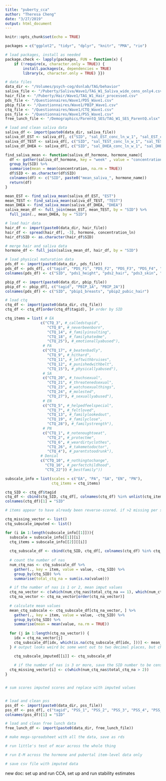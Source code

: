 ```yaml
---
title: "puberty_cca"
author: "Theresa Cheng"
date: "3/27/2019"
output: html_document
---
```


```r
knitr::opts_chunk$set(echo = TRUE)

packages = c("ggplot2", "tidyr", "dplyr", "knitr", "PMA", "rio")

# load packages, install as needed
package.check <- lapply(packages, FUN = function(x) {
    if (!require(x, character.only = TRUE)) {
        install.packages(x, dependencies = TRUE)
        library(x, character.only = TRUE) }})
```

```r

# data files
data_dir <- "/Volumes/psych-cog/dsnlab/TAG/behavior"
saliva_file <- "/Puberty/Saliva/Wave1/TAG_W1_Saliva_wide_cens_only4.csv"
hair_file <- "/Puberty/Hair/Wave1/TAG_W1_Hair_processed.csv"
pds_file <- "/Questionnaires/Wave1/PDS_Wave1.csv"
pbip_file <- "/Questionnaires/Wave1/PBIP_Wave1.csv"
ctq_file <- "/Questionnaires/Wave1/CTQ_Wave1.csv"
pss_file <- "/Questionnaires/Wave1/PSS_Wave1.csv"
free_lunch_file <- "/Demographics/ParentQ_SES/TAG_W1_SES_ParentQ.xlsx"

# load and clean saliva data
saliva_df <- import(paste0(data_dir, saliva_file))
saliva_df_EST <- saliva_df[, c("SID", "sal_EST_conc_ln_w_1", "sal_EST_conc_ln_w_2", "sal_EST_conc_ln_w_3", "sal_EST_conc_ln_w_4")]
saliva_df_TEST <- saliva_df[, c("SID", "sal_TEST_conc_ln_w_1", "sal_TEST_conc_ln_w_2", "sal_TEST_conc_ln_w_3", "sal_TEST_conc_ln_w_4")]
saliva_df_DHEA <- saliva_df[, c("SID", "sal_DHEA_conc_ln_w_1", "sal_DHEA_conc_ln_w_2", "sal_DHEA_conc_ln_w_3", "sal_DHEA_conc_ln_w_4")]

find_saliva_mean <- function(saliva_df_hormone, hormone_name){
  df <- gather(saliva_df_hormone, key = "week" , value = "concentration", -SID) %>% 
  group_by(SID) %>% 
  summarise(mean = mean(concentration, na.rm = TRUE))
  df$SID <- as.character(df$SID)
  colnames(df) <- c("SID", paste0("mean_saliva_", hormone_name))
  return(df)
}

mean_EST <- find_saliva_mean(saliva_df_EST, "EST")
mean_TEST <- find_saliva_mean(saliva_df_TEST, "TEST")
mean_DHEA <- find_saliva_mean(saliva_df_DHEA, "DHEA")
saliva_mean_df <- full_join(mean_EST, mean_TEST, by = "SID") %>%
  full_join(., mean_DHEA, by = "SID")

# load hair data
hair_df <- import(paste0(data_dir, hair_file))
hair_df <- spread(hair_df[, -3], hormone, concentration_ln)
hair_df$SID <- as.character(hair_df$SID)

# merge hair and saliva data
hormone_df <- full_join(saliva_mean_df, hair_df, by = "SID")

# load physical maturation data
pds_df <- import(paste0(data_dir, pds_file))
pds_df <- pds_df[, c("tagid", "PDS_F1", "PDS_F2", "PDS_F3", "PDS_F4", "PDS_F6")] # did not include Q 5 re: timing
colnames(pds_df) <- c("SID", "pds1_height", "pds2_hair", "pds3_skin", "pds4_breasts", "pds6_period")

pbip_df <- import(paste0(data_dir, pbip_file))
pbip_df <- pbip_df[, c("tagid", "PBIP_1A", "PBIP_2A")]
colnames(pds_df) <- c("SID", "pbip1_breasts", "pbip2_pubic_hair")

# load ctq
ctq_df <- import(paste0(data_dir, ctq_file))
ctq_df <- ctq_df[order(ctq_df$tagid), ]# order by SID

ctq_items = list( # EA
                c("CTQ_3", #_calledstupid", 
                   "CTQ_8", #_neverbeenborn", 
                   "CTQ_14", #_familyinsulting",
                   "CTQ_18", #_familyhatedme",
                   "CTQ_25"), #_emotionallyabused"),
                 # PA
                 c("CTQ_17", #_beatenbadly",
                   "CTQ_9", #_hithard",
                   "CTQ_11", #_leftwithbruises",
                   "CTQ_12", #_punishedwithbelt",
                   "CTQ_15"), #_physicallyabused"),
                 # SA
                 c("CTQ_20", #_touchsexual",
                   "CTQ_21", #_threatenedsexual",
                   "CTQ_23", #_watchsexualthings",
                   "CTQ_24", #_molested",
                   "CTQ_27"), #_sexuallyabused"), 
                 # EN
                 c("CTQ_5", #_helpedfeelspecial",
                   "CTQ_7", #_feltloved",
                   "CTQ_13", #_familylookedout",
                   "CTQ_19", #_familyclose",
                   "CTQ_28"), #_familystrength"),
                 # PN
                 c("CTQ_1", #_notenoughtoeat",
                   "CTQ_2", #_protectme",
                   "CTQ_6", #_weardirtyclothes",
                   "CTQ_26", #_takemetodoctor",
                   "CTQ_4"), #_parentstoodrunk"),
                # Denial
                c("CTQ_10", #_nothingtochange",
                  "CTQ_16", #_perfectchildhood",
                  "CTQ_22")) #_bestfamily"))

subscale_info = list(scales = c("EA", "PA", "SA", "EN", "PN"), 
                     ctq_items = ctq_items)

ctq_SID <- ctq_df$tagid
ctq_df <- cbind(ctq_SID, ctq_df[, colnames(ctq_df) %in% unlist(ctq_items)])
colnames(ctq_df)[1] = "SID"

# items appear to have already been reverse-scored. if >2 missing per subscale, then the value is missing; if <3 per subscale, then value is mean imputed for that subscale. then add entire scale. 

ctq_missing_vector <- list()
ctq_subscale_imputed <- list()

for (i in 1:length(subscale_info[[1]])){
  subscale = subscale_info[[1]][i]
  ctq_items = subscale_info[[2]][[i]]
  
  ctq_subscale_df <- cbind(ctq_SID, ctq_df[, colnames(ctq_df) %in% ctq_items])
  
  # count the number of nas
  num_ctq_nas <- ctq_subscale_df %>% 
    gather(., key = item, value = value, -ctq_SID) %>% 
    group_by(ctq_SID) %>% 
    summarise(total_ctq_na = sum(is.na(value)))

  # if the number of nas is 1 or 2, mean imput values
  ctq_na_vector <- c(which(num_ctq_nas$total_ctq_na == 1), which(num_ctq_nas$total_ctq_na == 2))
  ctq_na_vector <- ctq_na_vector[order(ctq_na_vector)]
  
  # calculate mean values
  mean_ctq_subscale <- ctq_subscale_df[ctq_na_vector, ] %>% 
    gather(., key = item, value = value, -ctq_SID) %>% 
    group_by(ctq_SID) %>% 
    summarise(mean = mean(value, na.rm = TRUE))
  
  for (j in 1:length(ctq_na_vector)) {
    idx = ctq_na_vector[j]
    ctq_subscale_df[idx, which(is.na(ctq_subscale_df[idx, ]))] <- mean_ctq_subscale[j, ]$mean # if index is na replace w/ mean 
  } # output looks weird bc some went out to two decimal places, but checked manually it works!

    ctq_subscale_imputed[[i]] <- ctq_subscale_df
    
    # if the number of nas is 3 or more, save the SID number to be censored
  ctq_missing_vector[i] <- c(which(num_ctq_nas$total_ctq_na > 2))
}


# sum scores imputed scores and replace with imputed values


# load and clean pss 
pss_df <- import(paste0(data_dir, pss_file))
pss_df <- pss_df[, c("tagid", "PSS_1", "PSS_2", "PSS_3", "PSS_4", "PSS_5", "PSS_6", "PSS_7", "PSS_8", "PSS_9", "PSS_10")]
colnames(pss_df)[1] = "SID"

# load and clean free lunch data
free_lunch_df <- import(paste0(data_dir, free_lunch_file))

# make mega-spreadsheet with all the data, save as rds
```

```r
# run little's test of mcar across the whole thing

# run E-M across the hormone and pubertal item-level data only 

# save csv file with imputed data


```

new doc: set up and run CCA, set up and run stability estimates